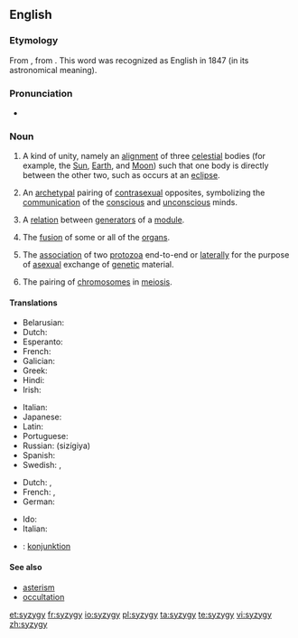 {{was wotd|2006|January|28}}
==English==
{{wikipedia}}

===Etymology===
From {{etyl|LL.|en}} {{term|syzygia||lang=la|conjunction}}, from {{etyl|grc|en}} {{term|σύζυγος||tr=syzygos|lang=grc|yoked together}}. This word was recognized as English in 1847 (in its astronomical meaning).

===Pronunciation===
* {{IPA|/ˈsɪz.ɪdʒ.i/|lang=en}}

===Noun===
{{en-noun|syzygies}}

# {{context|astronomy|astrology|lang=en}} A kind of unity, namely an [[alignment]] of three [[celestial]] bodies (for example, the [[Sun]], [[Earth]], and [[Moon]]) such that one body is directly between the other two, such as occurs at an [[eclipse]].
# {{context|psychology|lang=en}} An [[archetypal]] pairing of [[contrasexual]] opposites, symbolizing the [[communication]] of the [[conscious]] and [[unconscious]] minds.
# {{context|mathematics|lang=en}} A [[relation]] between [[generator|generators]] of a [[module]].
# {{context|medicine|lang=en}} The [[fusion]] of some or all of the [[organs]].
# {{context|zoology|lang=en}} The [[association]] of two [[protozoa]] end-to-end or [[laterally]] for the purpose of [[asexual]] exchange of [[genetic]] material.
# {{context|genetics|lang=en}} The pairing of [[chromosome|chromosomes]] in [[meiosis]].

====Translations====
{{trans-top|astronomical conjunction}}
* Belarusian: {{t|be|сізігія|f|sc=Cyrl}}
* Dutch: {{t|nl|syzygie|f}}
* Esperanto: {{t|eo|sizigio}}
* French: {{t+|fr|syzygie|f}}
* Galician: {{t|gl|sicixia|f}}
* Greek: {{t+|el|συζυγία|f|sc=Grek}}
* Hindi: {{t|hi|युति-वियुति|sc=Deva}}
* Irish: {{t|ga|sisige}}
{{trans-mid}}
* Italian: {{t+|it|sizigia|f}}
* Japanese: {{t|ja|惑星直列|sc=Jpan}}
* Latin: {{t|la|syzygia|f}}
* Portuguese: {{t+|pt|sizígia|f}}
* Russian: {{t+|ru|сизигия|f}} (sizígiya)
* Spanish: {{t|es|sizigia|f}}
* Swedish: {{t|sv|syzygie|c}}, {{t+|sv|konjunktion|c}}
{{trans-bottom}}

{{checktrans-top}}
* Dutch: {{t-check|nl|conjunctie|f}}, {{t-check|nl|samenstand|m}}
* French: {{t-check|fr|conjonction|f}}, {{t-check|fr|rencontre|m}}
* German: {{t-check|de|Konjunktion|f}}
{{trans-mid}}
* Ido: {{t-check|io|kunjunto}}
* Italian: {{t-check|it|sizigia|f}}
* {{ttbc|sv}}: [[konjunktion]] {{g|c}}
{{trans-bottom}}

====See also====
* [[asterism]]
* [[occultation]]

[[et:syzygy]]
[[fr:syzygy]]
[[io:syzygy]]
[[pl:syzygy]]
[[ta:syzygy]]
[[te:syzygy]]
[[vi:syzygy]]
[[zh:syzygy]]